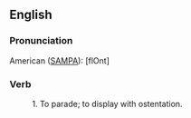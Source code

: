 ==English==

===Pronunciation===

American ([[SAMPA]]): [flOnt]

===Verb===

: 1. To parade; to display with ostentation.